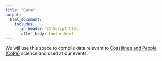 ```yaml
---
title: "Data"
output: 
  html_document:
    includes:
       in_header: GA_Script.html
       after_body: footer.html
---
```


We will use this space to compile data relevant to [Coastlines and People (CoPe)](https://coastlinesandpeople.org) science and used at our events.